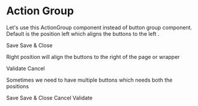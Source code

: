 
<Meta 
    title="Components/ActionGroup/Action Group" 
    component="ActionGroup"
    decorators={[WithBoundingBox]} 
   />

# Action Group

Let's use this ActionGroup component instead of button group component.
Default is the position left which aligns the buttons to the left .

<Canvas>
  <Story name="left position">
      <ActionGroup position="left">
        <FilledButton>Save</FilledButton>
        <OutlinedButton>Save & Close </OutlinedButton>
      </ActionGroup>
  </Story>
</Canvas>

Right position will align the buttons to the right of the page or wrapper

<Canvas>
    <Story name="right position">
        <ActionGroup position="right">
            <OutlinedButton>Validate</OutlinedButton>
            <TextButton>Cancel  </TextButton>
        </ActionGroup>
    </Story>
</Canvas>

Sometimes we need to have multiple buttons which needs both the positions 

<Canvas>
    <Story name="left and Right">
      <ActionGroup position="left">
        <FilledButton>Save</FilledButton>
        <OutlinedButton>Save & Close </OutlinedButton>
         <TextButton>Cancel  </TextButton>
      </ActionGroup>
      <ActionGroup position="right">
        <OutlinedButton>Validate</OutlinedButton>
        </ActionGroup>
    </Story>
</Canvas>